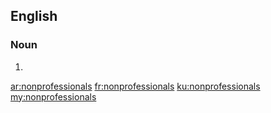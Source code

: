 ==English==

===Noun===
{{head|en|plural}}

# {{plural of|nonprofessional|lang=en|nocat=1}}

[[ar:nonprofessionals]]
[[fr:nonprofessionals]]
[[ku:nonprofessionals]]
[[my:nonprofessionals]]
